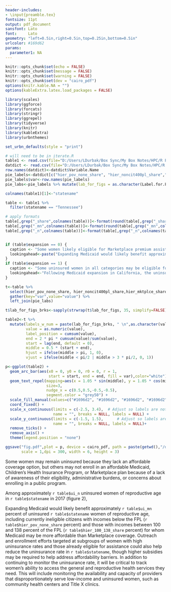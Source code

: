 ---
header-includes:
- \input{preamble.tex}
fontsize: 11pt
output: pdf_document
sansfont: Lato
font:     Lato
geometry: "left=0.5in,right=0.5in,top=0.25in,bottom=0.5in"
urlcolor: #169d62
params:
  parameter1: NA
---
\raggedright
\urbnlogo{}

```{r rmarkdown-setup, include=FALSE}
knitr::opts_chunk$set(echo = FALSE)
knitr::opts_chunk$set(message = FALSE)
knitr::opts_chunk$set(warning = FALSE)
knitr::opts_chunk$set(dev = "cairo_pdf")
options(knitr.kable.NA = "")
options(kableExtra.latex.load_packages = FALSE)

library(scales)
library(ggforce)
library(forcats)
library(stringr)
library(ggrepel)
library(tidyverse)
library(knitr)
library(kableExtra)
library(urbnthemes)

set_urbn_defaults(style = "print")

# will need to be in iterate.R
table1 <- read.csv(file="D:/Users/LDurbak/Box Sync/My Box Notes/HPC/R Factsheets Uninsurance/hpc-uninsurance-factsheets-master/Tables/StateFactSheetData_521.csv", header=TRUE, sep=",")
datdict <- read.csv(file="D:/Users/LDurbak/Box Sync/My Box Notes/HPC/R Factsheets Uninsurance/hpc-uninsurance-factsheets-master/Tables/State Uninsurance WRA Data Dictionary.csv", header=TRUE, sep=",")
row.names(datdict)<-datdict$Variable.Name
pie_labels<-datdict[c("hier_pov_none_share", "hier_noncit400pl_share","hier_mktplce_share","hier_medicaid_share"),]["Label.for.Figures"]
pie_labels$var<-row.names(pie_labels)
pie_labs<-pie_labels %>% mutate(lab_for_figs = as.character(Label.for.Figures)) %>% select(var, lab_for_figs)

colnames(table1)[1]<-"statename"

table <- table1 %>%
  filter(statename == "Tennessee")  

# apply formats
table[,grep("_share",colnames(table))]<-format(round(table[,grep("_share",colnames(table))]*100,2),big.mark=",")
table[,grep("_mn",colnames(table))]<-format(round(table[,grep("_mn",colnames(table))]*100,2),big.mark=",")
table[,grep("_n",colnames(table))]<-format(table[,grep("_n",colnames(table))],big.mark=",")


if (table$expansion == 0) {
  caption <- "Some women likely eligible for Marketplace premium assistance may be eligible for more affordable coverage through the state's Basic Health Program. "
  lookingahead<-paste("Expanding Medicaid would likely benefit approximately,", as.numeric(table$hier_pov_none_share) + as.numeric(table$hier_100_138_share)," percent of uninsured",table$statename," women of reproductive age, including currently ineligible citizens with incomes below the FPL (", table$hier_pov_none_share, " percent) and those with incomes between 100 and 138 percent of the FPL (",table$hier_100_138_share," percent) for whom Medicaid may be more affordable than Marketplace coverage.",sep='')
}
if (table$expansion == 1) {
  caption <- "Some uninsured women in all categories may be eligible for or enrolled in a Medicaid plan that covers family planning services only. Some women likely eligible for Marketplace premium assistance may be eligible for more affordable coverage through the state's Basic Health Program. " 
  lookingahead<-"Following Medicaid expansion in California, the uninsurance rate fell from 23.0 percent in 2013 to 8.8 percent in 2017. Despite coverage gains, approximately 710,000 California women of reproductive age remained uninsured in 2017. "
}

t<-table %>% 
  select(hier_pov_none_share, hier_noncit400pl_share,hier_mktplce_share,hier_medicaid_share) %>% 
  gather(key="var",value="value") %>% 
  left_join(pie_labs)

t$lab_for_figs_brks<-sapply(strwrap(t$lab_for_figs, 35, simplify=FALSE), paste, collapse="\n" )

table2<-t %>% 
  mutate(labels_w_num = paste(lab_for_figs_brks, " \n",as.character(value), "%", sep =""), 
         value = as.numeric(value),
         label_position = cumsum(value),
         end = 2 * pi * cumsum(value)/sum(value),
         start = lag(end, default = 0),
         middle = 0.5 * (start + end),
         hjust = ifelse(middle > pi, 1, 0),
         vjust = ifelse(middle < pi/2 | middle > 3 * pi/2, 0, 1))

p<-ggplot(table2) + 
  geom_arc_bar(aes(x0 = 0, y0 = 0, r0 = 0, r = 1,
                   start = start, end = end, fill = var),color="white") +
  geom_text_repel(mapping=aes(x = 1.05 * sin(middle), y = 1.05 * cos(middle), label = labels_w_num,hjust=hjust,vjust=vjust),
                  size=3,
                  nudge_x = c(0.5,0.5,-0.5,-0.5),
                  segment.color = "grey50") +
  scale_fill_manual(values=c("#1696d2", "#1696d2", "#1696d2", "#1696d2")) +
  coord_fixed() +
  scale_x_continuous(limits = c(-2.5, 3.4),  # Adjust so labels are not cut off
                     name = "", breaks = NULL, labels = NULL) +
  scale_y_continuous(limits = c(-1.5, 1.5),      # Adjust so labels are not cut off
                     name = "", breaks = NULL, labels = NULL)+
  remove_ticks() +
  remove_axis() + 
  theme(legend.position = "none") 

ggsave("fig.pdf",plot = p, device = cairo_pdf, path = paste(getwd(),"/design",sep=''),
       scale = 1,dpi = 300, width = 6, height = 3)

```
\urbnfigurenumber{2}
\urbnfiguretitle{Potential Eligibility for Financial Assistance Obtaining Coverage among Uninsured Women of Reproductive Age in Tennessee, 2017}
\begin{figure}[H]
\centering
 \includegraphics[width=0.8\textwidth, trim = {0 1.8cm 0.6cm 0.2cm}]{D:/Users/LDurbak/Box Sync/My Box Notes/HPC/R Factsheets Uninsurance/hpc-uninsurance-factsheets-master/design/fig.pdf}
 \end{figure}
\urbnsource{Source:}{Urban Institute analysis of 2017 American Community Survey.}
\urbnnote{Note:}{CHIP is the Children's Health Insurance Program. For detailed category definitions, see Health Insurance Coverage for Women of Reproductive Age, 2017. `r caption` Some women likely eligible for Marketplace premium assistance may be eligible for more affordable coverage through a state-specific program.}

\vspace{-0.3cm}
Some women may remain uninsured because they lack an affordable coverage option, but others may not enroll in an affordable Medicaid, Children’s Health Insurance Program, or Marketplace plan because of a lack of awareness of their eligibility, administrative burdens, or concerns about enrolling in a public program. 

Among approximately `r table$ui_n` uninsured women of reproductive age in `r table$statename` in 2017 (figure 2),

\begin{urbnbullets}
  \item about `r table$hier_medicaid_share` percent were likely eligible for comprehensive Medicaid or Children’s Health Insurance Program coverage based on their income;
  \item another `r table$hier_mktplce_share` percent were likely eligible for assistance with premiums for Marketplace coverage based on their income, including `r table$hier_100_138_share` percent with incomes between 100 and 138 percent of the FPL;
  \item about `r table$hier_pov_none_share`  percent were women with incomes below the FPL who were likely ineligible for assistance obtaining comprehensive Medicaid, Children’s Health Insurance Program, or Marketplace coverage; and
  \item about `r table$hier_noncit400pl_share` percent were likely ineligible for assistance obtaining comprehensive health insurance, including noncitizens (`r table$hier_noncit_share` percent) and women with incomes above 400 percent of the FPL (`r table$hier_400pl_share` percent). 
\end{urbnbullets}

\vspace{-0.5cm}
\urbnheadingone{Looking Ahead}

Expanding Medicaid would likely benefit approximately `r table$ui_mn` percent of uninsured `r table$statename` women of reproductive age, including currently ineligible citizens with incomes below the FPL (`r table$hier_pov_none_share` percent) and those with incomes between 100 and 138 percent of the FPL (`r table$hier_100_138_share` percent) for whom Medicaid may be more affordable than Marketplace coverage. Outreach and enrollment efforts targeted at subgroups of women with high uninsurance rates and those already eligible for assistance could also help reduce the uninsurance rate in `r table$statename`, though higher subsidies may be required to help address affordability barriers. In addition to continuing to monitor the uninsurance rate, it will be critical to track women’s ability to access the general and reproductive health services they need. This will include monitoring the availability and capacity of providers that disproportionately serve low-income and uninsured women, such as community health centers and Title X clinics.	

\footnoteui{}

\contactinfo{}
